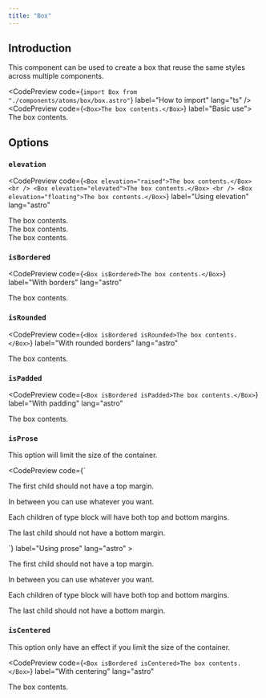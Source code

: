 ```yaml
---
title: "Box"
---
```



## Introduction

This component can be used to create a box that reuse the same styles across multiple components.

<CodePreview
  code={`import Box from "./components/atoms/box/box.astro"`}
  label="How to import"
  lang="ts"
/>
<CodePreview code={`<Box>The box contents.</Box>`} label="Basic use">
  <Box>The box contents.</Box>
</CodePreview>

## Options

### `elevation`

<CodePreview
  code={`<Box elevation="raised">The box contents.</Box>
<br />
<Box elevation="elevated">The box contents.</Box>
<br />
<Box elevation="floating">The box contents.</Box>`}
  label="Using elevation"
  lang="astro"
>
  <Box elevation="raised">The box contents.</Box>
  <br />
  <Box elevation="elevated">The box contents.</Box>
  <br />
  <Box elevation="floating">The box contents.</Box>
</CodePreview>

### `isBordered`

<CodePreview
  code={`<Box isBordered>The box contents.</Box>`}
  label="With borders"
  lang="astro"
>
  <Box isBordered>The box contents.</Box>
</CodePreview>

### `isRounded`

<CodePreview
  code={`<Box isBordered isRounded>The box contents.</Box>`}
  label="With rounded borders"
  lang="astro"
>
  <Box isBordered isRounded>The box contents.</Box>
</CodePreview>

### `isPadded`

<CodePreview
  code={`<Box isBordered isPadded>The box contents.</Box>`}
  label="With padding"
  lang="astro"
>
  <Box isBordered isPadded>The box contents.</Box>
</CodePreview>

### `isProse`

This option will limit the size of the container.

<CodePreview
  code={`<Box isBordered isProse>
<p>The first child should not have a top margin.</p>
<p>In between you can use whatever you want.</p>
<p>Each children of type block will have both top and bottom margins.</p>
<p>The last child should not have a bottom margin.</p>
</Box>`}
  label="Using prose"
  lang="astro"
>
  <Box isBordered isProse>
    <p>The first child should not have a top margin.</p>
    <p>In between you can use whatever you want.</p>
    <p>
      Each children of type block will have both top and bottom margins.
    </p>
    <p>The last child should not have a bottom margin.</p>
  </Box>
</CodePreview>

### `isCentered`

This option only have an effect if you limit the size of the container.

<CodePreview
  code={`<Box isBordered isCentered>The box contents.</Box>`}
  label="With centering"
  lang="astro"
>
  <Box isBordered isCentered style="width: 15rem;">
    The box contents.
  </Box>
</CodePreview>
